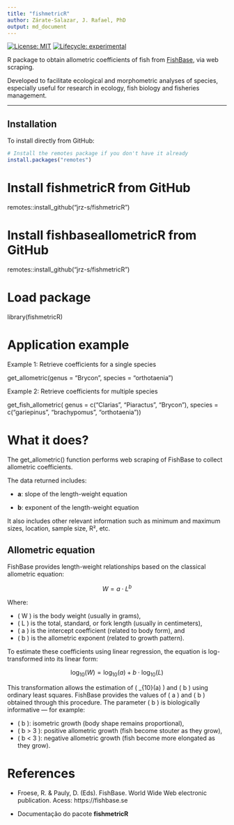 ```yaml
---
title: "fishmetricR"
author: Zárate-Salazar, J. Rafael, PhD
output: md_document
---
```


[![License: MIT](https://img.shields.io/badge/license-MIT-blue.svg)](LICENSE)
[![Lifecycle: experimental](https://img.shields.io/badge/lifecycle-experimental-orange.svg)](https://lifecycle.r-lib.org/articles/stages.html)

R package to obtain allometric coefficients of fish from [FishBase](https://www.fishbase.se/), via web scraping.

Developed to facilitate ecological and morphometric analyses of species, especially useful for research in ecology, fish biology and fisheries management.

---

## Installation

To install directly from GitHub:

```r
# Install the remotes package if you don't have it already
install.packages("remotes")
```

# Install fishmetricR from GitHub
remotes::install_github("jrz-s/fishmetricR")

# Install fishbaseallometricR from GitHub
remotes::install_github("jrz-s/fishmetricR")

# Load package

library(fishmetricR)

# Application example

Example 1: Retrieve coefficients for a single species

get_allometric(genus = "Brycon", species = "orthotaenia")

Example 2: Retrieve coefficients for multiple species

get_fish_allometric(
  genus = c("Clarias", "Piaractus", "Brycon"),
  species = c("gariepinus", "brachypomus", "orthotaenia"))
  
# What it does?  
  
The get_allometric() function performs web scraping of FishBase to collect allometric coefficients.

The data returned includes:

- **a**: slope of the length-weight equation

- **b**: exponent of the length-weight equation

It also includes other relevant information such as minimum and maximum sizes, location, sample size, R², etc.

## Allometric equation

FishBase provides length-weight relationships based on the classical allometric equation:

$$
W = a \cdot L^b
$$

Where:

- \( W \) is the body weight (usually in grams),
- \( L \) is the total, standard, or fork length (usually in centimeters),
- \( a \) is the intercept coefficient (related to body form), and
- \( b \) is the allometric exponent (related to growth pattern).

To estimate these coefficients using linear regression, the equation is log-transformed into its linear form:

$$
\log_{10}(W) = \log_{10}(a) + b \cdot \log_{10}(L)
$$

This transformation allows the estimation of \( \log_{10}(a) \) and \( b \) using ordinary least squares. FishBase provides the values of \( a \) and \( b \) obtained through this procedure. The parameter \( b \) is biologically informative — for example:

- \( b \approx 3 \): isometric growth (body shape remains proportional),
- \( b > 3 \): positive allometric growth (fish become stouter as they grow),
- \( b < 3 \): negative allometric growth (fish become more elongated as they grow).  
  
# References

- Froese, R. & Pauly, D. (Eds). FishBase. World Wide Web electronic publication. Acess: https://fishbase.se

- Documentação do pacote **fishmetricR** 
